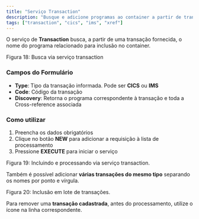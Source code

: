 ```yaml
---
title: "Serviço Transaction"
description: "Busque e adicione programas ao container a partir de transações CICS ou IMS."
tags: ["transaction", "cics", "ims", "xref"]
---
```


O serviço de **Transaction** busca, a partir de uma transação fornecida, o nome do programa relacionado para inclusão no container.

<div className="my-6">
  <MdxImage
    src="/images/docs/test-container/components/servicos-buscadores/transaction_busca.png"
    alt="Busca via serviço Transaction."
    width={1200}
    height={700}
    className="rounded-lg border"
  />
  <p className="mt-2 text-sm text-muted-foreground">Figura 18: Busca via serviço transaction</p>
</div>

### Campos do Formulário

- **Type**: Tipo da transação informada. Pode ser **CICS** ou **IMS**
- **Code**: Código da transação
- **Discovery**: Retorna o programa correspondente à transação e toda a Cross-reference associada

### Como utilizar

1. Preencha os dados obrigatórios
2. Clique no botão **NEW** para adicionar a requisição à lista de processamento
3. Pressione **EXECUTE** para iniciar o serviço

<div className="my-6">
  <MdxImage
    src="/images/docs/test-container/components/servicos-buscadores/transaction_execute.png"
    alt="Execução do serviço Transaction."
    width={1200}
    height={700}
    className="rounded-lg border"
  />
  <p className="mt-2 text-sm text-muted-foreground">Figura 19: Incluindo e processando via serviço transaction.</p>
</div>

Também é possível adicionar **várias transações do mesmo tipo** separando os nomes por ponto e vírgula.

<div className="my-6">
  <MdxImage
    src="/images/docs/test-container/components/servicos-buscadores/transaction_lote.png"
    alt="Inclusão em lote de transações."
    width={1200}
    height={700}
    className="rounded-lg border"
  />
  <p className="mt-2 text-sm text-muted-foreground">Figura 20: Inclusão em lote de transações.</p>
</div>

Para remover uma **transação cadastrada**, antes do processamento, utilize o ícone <Trash2 className="inline w-4 h-4 mx-1 text-muted-foreground" /> na linha correspondente.

